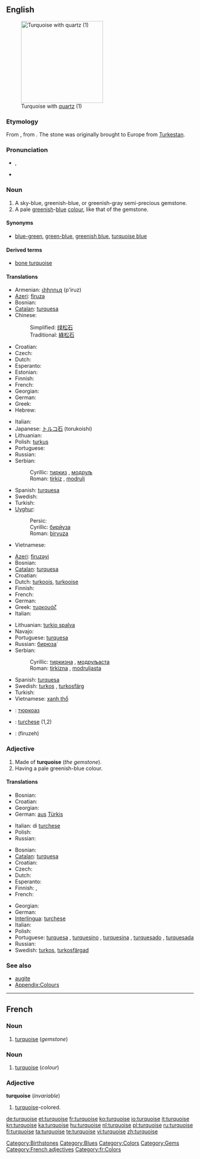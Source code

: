 {{was wotd|2007|September|5}}
{{wikipedia}}
==English==
[[Image:Turquoise_with_quartz.jpg|thumb|right|220px|Turquoise with [[quartz]] (1)]]

===Etymology===
From {{etyl|frm}} {{term|turkeis|lang=frm}}, from {{etyl|fro}} {{term|turqueise||Turkish|lang=fro}}. The stone was originally brought to Europe from [[w:Turkestan|Turkestan]].

===Pronunciation===
* {{a|UK}} {{IPA|/ˈtɜː(ɹ).kwɔɪs/|/ˈtɜː(ɹ).kwɔɪz/}}, {{SAMPA|/"t3:(r).kwOIs/|/"t3:(r).kwOIz/}}
* {{audio|En-us-turquoise.ogg|Audio}}

===Noun===
{{en-noun}}

# A sky-blue, greenish-blue, or greenish-gray semi-precious gemstone.
# A pale [[green]]ish-[[blue]] [[color|colour]], like that of the gemstone.
#: {{color panel|40E0D0}}

====Synonyms====
* {{sense|colour}} [[blue-green]], [[green-blue]], [[greenish blue]], [[turquoise blue]]

====Derived terms====
* [[bone turquoise]]

====Translations====
{{trans-top|gemstone}}
* Armenian: [[փիրուզ]] (p'iruz)
* [[Azeri]]: [[firuzə]]
* Bosnian: {{t-|bs|tirkiz|m}}
* [[Catalan]]: [[turquesa]] {{f}}
* Chinese:
*: Simplified: [[绿松石]]
*: Traditional: [[綠松石]]
* Croatian: {{t-|hr|tirkiz|m}}
* Czech: {{t-|cs|tyrkys|m}}
* Dutch: {{t+|nl|turkoois}}
* Esperanto: {{t-|eo|turkiso|xs=Esperanto}}
* Estonian: {{t-|et|türkiis}}
* Finnish: {{t+|fi|turkoosi}}
* French: {{t+|fr|turquoise|f}}
* Georgian: {{t+|ka|ფირუზი|sc=Geor|xs=Georgian}}
* German: {{t-|de|Türkis|m}}
* Greek: {{t+|el|τουρκουάζ|n|tr=tourkouáz}}
* Hebrew: {{t-|he|טורקיז}}
{{trans-mid}}
* Italian: {{t+|it|turchese|m}}
* Japanese: [[トルコ石]] (torukoishi)
* Lithuanian: {{t-|lt|turkis|xs=Lithuanian}}
* Polish: [[turkus]]
* Portuguese: {{t+|pt|turquesa|f}}
* Russian: {{t+|ru|бирюза|f|alt=бирюза́|tr=birjuzá}}
* Serbian:
*: Cyrillic: [[тиркиз#Serbian|тиркиз]] {{m}}, [[модруљ#Serbian|модруљ]] {{m}}
*: Roman: [[tirkiz#Serbian|tirkiz]] {{m}}, [[modrulj#Serbian|modrulj]] {{m}}
* Spanish: [[turquesa]] {{f}}
* Swedish: {{t+|sv|turkos|c}}
* Turkish: {{t+|tr|turkuaz}}
* [[Uyghur]]:
*: Persic: {{Arab|[[بىريۇزا]]}}
*: Cyrillic: [[бирйуза]]
*: Roman: [[biryuza]]
* Vietnamese: {{t-|vi|ngọc lam|xs=Vietnamese}}
{{trans-bottom}}

{{trans-top|colour}}
* [[Azeri]]: [[firuzəyi]]
* Bosnian: {{t-|bs|tirkizna|f}}
* [[Catalan]]: [[turquesa]] {{f}}
* Croatian: {{t-|hr|tirkizna|f}}
* Dutch: [[turkoois]], [[turkooise]]
* Finnish: {{t+|fi|turkoosi}}
* French: {{t+|fr|turquoise|f}}
* German: {{t-|de|Türkis|n}}
* Greek: [[τυρκουάζ]]
* Italian: {{t+|it|turchese|m}}
{{trans-mid}}
* Lithuanian: [[turkio spalva]] {{f}}
* Navajo: {{tø|nv|dootłʼizhii}}
* Portuguese: [[turquesa]] {{m}}
* Russian: [[бирюза|бирюза́]]
* Serbian:
*: Cyrillic: [[тиркизна#Serbian|тиркизна]] {{f}}, [[модруљаста]] {{m}}
*: Roman: [[tirkizna#Serbian|tirkizna]] {{f}}, [[modruljasta]] {{m}}
* Spanish: [[turquesa]] {{m}}
* Swedish: [[turkos]] {{c}}, [[turkosfärg]] {{c}}
* Turkish: {{t+|tr|turkuaz}}
* Vietnamese: [[xanh thổ]]
{{trans-bottom}}

{{checktrans-top}}
<!--Remove this section once all of the translations below have been moved into the tables above.-->
* {{ttbc|Bulgarian}}: [[тюркоаз]] {{m}}
* {{ttbc|Interlingua}}: [[turchese]] (1,2)
* {{ttbc|Persian}}: {{fa-Arab|[[فیروزه]]}} (firuzeh)
{{trans-bottom}}

===Adjective===
{{en-adj-more}}

# Made of '''turquoise''' (''the gemstone'').
# Having a pale greenish-blue colour.

====Translations====
{{trans-top|made of turquoise}}
* Bosnian: {{t-|bs|tirkizan}}
* Croatian: {{t-|hr|tirkizan}}
* Georgian: {{t+|ka|ფირუზი|sc=Geor|xs=Georgian}}
* German: [[aus]] [[Türkis]]
{{trans-mid}}
* Italian: di [[turchese]] {{m|f}}
* Polish: {{t+|pl|turkusowy|m}}
* Russian: {{t+|ru|бирюзовый|tr=bir'uzóvyj}}
{{trans-bottom}}

{{trans-top|having a pale greenish-blue colour}}
* Bosnian: {{t-|bs|tirkizan}}
* [[Catalan]]: [[turquesa]] {{m}}
* Croatian: {{t-|hr|tirkizan}}
* Czech: {{t+|cs|tyrkysový|m}}
* Dutch: {{t+|nl|turkoois|n}}
* Esperanto: {{t|eo|turkisa|xs=Esperanto}}
* Finnish: {{t+|fi|turkoosi}}, {{t|fi|turkoosinvärinen}}
* French: {{t+|fr|turquoise|m|f}}
{{trans-mid}}
* Georgian: {{t|ka|ფირუზისფერი|sc=Geor|xs=Georgian}}
* German: {{t+|de|türkis}}
* [[Interlingua]]: [[turchese]]
* Italian: {{t+|it|turchese|m|f}}
* Polish: {{t+|pl|turkusowy|m}}
* Portuguese: [[turquesa]] {{m|f}}, [[turquesino]] {{m}}, [[turquesina]] {{f}}, [[turquesado]] {{m}}, [[turquesada]] {{f}}
* Russian: {{t+|ru|бирюзовый|tr=bir'uzóvyj}}
* Swedish: [[turkos]], [[turkosfärgad]]
{{trans-bottom}}

===See also===
* [[augite]]
* [[Appendix:Colours]]

[[Category:Birthstones]]
[[Category:Blues]]
[[Category:Colors]]
[[Category:Gems]]

----

==French==

===Noun===
{{fr-noun|f}}

# [[turquoise#English|turquoise]] (''gemstone'')

===Noun===
{{fr-noun|m}}

# [[turquoise#English|turquoise]] (''colour'')

===Adjective===
'''turquoise''' (''invariable'')

# [[turquoise#English|turquoise]]-colored.

[[Category:French adjectives]]
[[Category:fr:Colors]]

[[de:turquoise]]
[[et:turquoise]]
[[fr:turquoise]]
[[ko:turquoise]]
[[io:turquoise]]
[[it:turquoise]]
[[kn:turquoise]]
[[ka:turquoise]]
[[hu:turquoise]]
[[nl:turquoise]]
[[pl:turquoise]]
[[ru:turquoise]]
[[fi:turquoise]]
[[ta:turquoise]]
[[te:turquoise]]
[[vi:turquoise]]
[[zh:turquoise]]